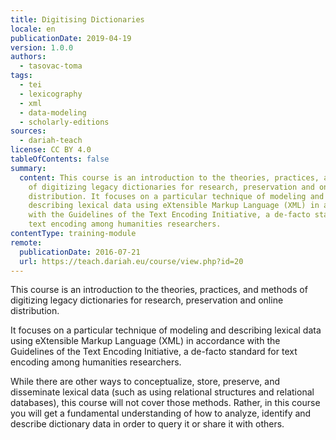 ```yaml
---
title: Digitising Dictionaries
locale: en
publicationDate: 2019-04-19
version: 1.0.0
authors:
  - tasovac-toma
tags:
  - tei
  - lexicography
  - xml
  - data-modeling
  - scholarly-editions
sources:
  - dariah-teach
license: CC BY 4.0
tableOfContents: false
summary:
  content: This course is an introduction to the theories, practices, and methods
    of digitizing legacy dictionaries for research, preservation and online
    distribution. It focuses on a particular technique of modeling and
    describing lexical data using eXtensible Markup Language (XML) in accordance
    with the Guidelines of the Text Encoding Initiative, a de-facto standard for
    text encoding among humanities researchers.
contentType: training-module
remote:
  publicationDate: 2016-07-21
  url: https://teach.dariah.eu/course/view.php?id=20
---
```

This course is an introduction to the theories, practices, and methods of digitizing legacy dictionaries for research, preservation and online distribution.

It focuses on a particular technique of modeling and describing lexical data using eXtensible Markup Language (XML) in accordance with the Guidelines of the Text Encoding Initiative, a de-facto standard for text encoding among humanities researchers.

While there are other ways to conceptualize, store, preserve, and disseminate lexical data (such as using relational structures and relational databases), this course will not cover those methods. Rather, in this course you will get a fundamental understanding of how to analyze, identify and describe dictionary data in order to query it or share it with others.
